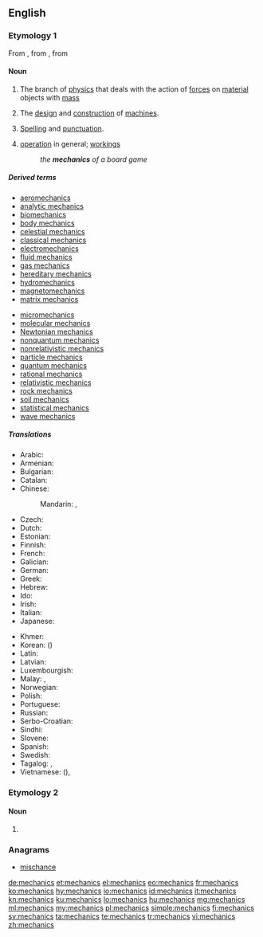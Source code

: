 ==English==
{{wikipedia}}

===Etymology 1===
From {{etyl|la|en}} {{m|la|mechanicus}}, from {{etyl|grc|en}} {{m|grc|μηχανικός}}, from {{m|grc|μηχανή||machine, tool}}

====Noun====
{{en-noun|-}}

# {{label|en|physics}} The branch of [[physics]] that deals with the action of [[force]]s on [[material]] objects with [[mass]]
# The [[design]] and [[construction]] of [[machine]]s.
# {{label|en|writing}} [[spelling|Spelling]] and [[punctuation]].
# [[operation]] in general; [[workings]]
#: ''the '''mechanics''' of a board game''

=====Derived terms=====
{{rel-top|Derived terms}}
* [[aeromechanics]]
* [[analytic mechanics]]
* [[biomechanics]]
* [[body mechanics]]
* [[celestial mechanics]]
* [[classical mechanics]]
* [[electromechanics]]
* [[fluid mechanics]]
* [[gas mechanics]]
* [[hereditary mechanics]]
* [[hydromechanics]]
* [[magnetomechanics]]
* [[matrix mechanics]]
{{rel-mid}}
* [[micromechanics]]
* [[molecular mechanics]]
* [[Newtonian mechanics]]
* [[nonquantum mechanics]]
* [[nonrelativistic mechanics]]
* [[particle mechanics]]
* [[quantum mechanics]]
* [[rational mechanics]]
* [[relativistic mechanics]]
* [[rock mechanics]]
* [[soil mechanics]]
* [[statistical mechanics]]
* [[wave mechanics]]
{{rel-bottom}}

=====Translations=====
{{trans-top|a branch of physics}}
* Arabic: {{t|ar|مِيكَانِيكَا|f|tr=mikānikā}}
* Armenian: {{t|hy|մեխանիկա}}
* Bulgarian: {{t+|bg|механика|f|tr=mehánika|sc=Cyrl}}
* Catalan: {{t+|ca|mecànica|f}}
* Chinese:
*: Mandarin: {{t|cmn|力學|sc=Hani}}, {{t+|cmn|力学|tr=lìxué|sc=Hani}}
* Czech: {{t+|cs|mechanika|f}}
* Dutch: {{t+|nl|mechanica}}
* Estonian: {{t|et|mehaanika}}
* Finnish: {{t+|fi|mekaniikka}}
* French: {{t+|fr|mécanique|f}}
* Galician: {{t+|gl|mecánica}}
* German: {{t+|de|Mechanik|f}}
* Greek: {{t+|el|μηχανική|f}}
* Hebrew: {{t+|he|מכניקה|tr=mekhanika?}}
* Ido: {{t+|io|mekaniko}}
* Irish: {{t|ga|meicnic|f}}
* Italian: {{t+|it|meccanica|f}}
* Japanese: {{t+|ja|力学|tr=りきがく, rikigaku|sc=Jpan}}
{{trans-mid}}
* Khmer: {{t|km|យន្តវិទ្យា|tr=yon vi tyea|sc=Khmr}}
* Korean: {{t+|ko|역학|tr=yeok-hak|sc=Kore}} ({{t+|ko|力學|sc=Kore}})
* Latin: {{t|la|mechanicus}}
* Latvian: {{t|lv|mehānika|f}}
* Luxembourgish: {{t|lb|Mechanik|f}}
* Malay: {{t|ms|kaji daya}}, {{t|ms|mekanik}}
* Norwegian: {{t|no|mekanikk}}
* Polish: {{t+|pl|mechanika|f}}
* Portuguese: {{t+|pt|mecânica|f}}
* Russian: {{t+|ru|меха́ника|f}}
* Serbo-Croatian: {{t+|sh|mehanika|f}}
* Sindhi: {{t+|sd|ميڪانيات|f|sc=Arab}}
* Slovene: {{t+|sl|mehanika|f}}
* Spanish: {{t+|es|mecánica|f}}
* Swedish: {{t+|sv|mekanik|c}}
* Tagalog: {{t|tl|sigwasan}}, {{t|tl|dalubsigwasan}}
* Vietnamese: {{t|vi|lực học}} ({{t|vi|力學}}), {{t|vi|cơ học}}
{{trans-bottom}}

===Etymology 2===

====Noun====
{{head|en|noun plural form}}

# {{plural of|mechanic|lang=en}}

===Anagrams===
* [[mischance#English|mischance]]

[[de:mechanics]]
[[et:mechanics]]
[[el:mechanics]]
[[eo:mechanics]]
[[fr:mechanics]]
[[ko:mechanics]]
[[hy:mechanics]]
[[io:mechanics]]
[[id:mechanics]]
[[it:mechanics]]
[[kn:mechanics]]
[[ku:mechanics]]
[[lo:mechanics]]
[[hu:mechanics]]
[[mg:mechanics]]
[[ml:mechanics]]
[[my:mechanics]]
[[pl:mechanics]]
[[simple:mechanics]]
[[fi:mechanics]]
[[sv:mechanics]]
[[ta:mechanics]]
[[te:mechanics]]
[[tr:mechanics]]
[[vi:mechanics]]
[[zh:mechanics]]